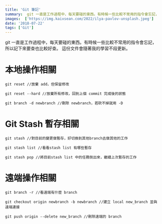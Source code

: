 ```yaml
---
title: 'Git 筆記'
summary:  git 一直是工作過程中，每天要碰的東西。有時候一些比較不常用的指令會忘記，所以記下來要查也比較好查。
images:  ['https://img.kaixsean.com/2022/ilya-pavlov-unsplash.jpeg']
date: '2018-07-22'
tags: ['Git']
---
```

git 一直是工作過程中，每天要碰的東西。有時候一些比較不常用的指令會忘記，所以記下來要查也比較好查。
這份文件會隨著我的學習不段更新。

# 本地操作相關

`git reset //放棄 add，但保留修改`

`git reset --hard //放棄所有修改，回到上個 commit 完成後的狀態`

`git branch -d newbranch //刪除 newbranch，若砍不掉就用 -D`

# Git Stash 暫存相關

`git stash //對目前的變更做暫存，好切換到其他branch去做其他的工作`

`git stash list //看看stash list 有哪些暫存`

`git stash pop //將目前stash list 中的任務倒出來，繼續上次暫存的工作`

# 遠端操作相關

`git branch -r //看遠端有什麼 branch`

`git checkout origin newbranch -b newbranch //建立 local new_branch 並與遠端連接`

`git push origin --delete new_branch //刪除遠端的 branch`